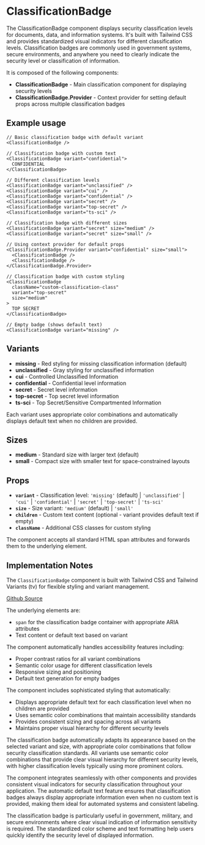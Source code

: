 

<Meta of={ClassificationBadgeStories} />

# ClassificationBadge
The ClassificationBadge component displays security classification levels for documents, data, and information systems. It's built with Tailwind CSS and provides standardized visual indicators for different classification levels. Classification badges are commonly used in government systems, secure environments, and anywhere you need to clearly indicate the security level or classification of information.

It is composed of the following components:
- **ClassificationBadge** - Main classification component for displaying security levels
- **ClassificationBadge.Provider** - Context provider for setting default props across multiple classification badges

## Example usage
```tsx
// Basic classification badge with default variant
<ClassificationBadge />

// Classification badge with custom text
<ClassificationBadge variant="confidential">
  CONFIDENTIAL
</ClassificationBadge>

// Different classification levels
<ClassificationBadge variant="unclassified" />
<ClassificationBadge variant="cui" />
<ClassificationBadge variant="confidential" />
<ClassificationBadge variant="secret" />
<ClassificationBadge variant="top-secret" />
<ClassificationBadge variant="ts-sci" />

// Classification badge with different sizes
<ClassificationBadge variant="secret" size="medium" />
<ClassificationBadge variant="secret" size="small" />

// Using context provider for default props
<ClassificationBadge.Provider variant="confidential" size="small">
  <ClassificationBadge />
  <ClassificationBadge />
</ClassificationBadge.Provider>

// Classification badge with custom styling
<ClassificationBadge
  className="custom-classification-class"
  variant="top-secret"
  size="medium"
>
  TOP SECRET
</ClassificationBadge>

// Empty badge (shows default text)
<ClassificationBadge variant="missing" />
```

## Variants

* **missing** - Red styling for missing classification information (default)
* **unclassified** - Gray styling for unclassified information
* **cui** - Controlled Unclassified Information
* **confidential** - Confidential level information
* **secret** - Secret level information
* **top-secret** - Top secret level information
* **ts-sci** - Top Secret/Sensitive Compartmented Information

Each variant uses appropriate color combinations and automatically displays default text when no children are provided.

## Sizes

* **medium** - Standard size with larger text (default)
* **small** - Compact size with smaller text for space-constrained layouts

<Canvas of={ClassificationBadgeStories.Default} />

## Props

* **`variant`** - Classification level: `'missing'` (default) | `'unclassified'` | `'cui'` | `'confidential'` | `'secret'` | `'top-secret'` |  `'ts-sci'`
* **`size`** - Size variant: `'medium'` (default) | `'small'`
* **`children`** - Custom text content (optional - variant provides default text if empty)
* **`className`** - Additional CSS classes for custom styling

The component accepts all standard HTML span attributes and forwards them to the underlying element.

## Implementation Notes
The `ClassificationBadge` component is built with Tailwind CSS and Tailwind Variants (tv) for flexible styling and variant management.

[Github Source](https://github.com/gohypergiant/standard-toolkit/tree/main/design-toolkit/components/src/components/classification-badge)

The underlying elements are:
- `span` for the classification badge container with appropriate ARIA attributes
- Text content or default text based on variant

The component automatically handles accessibility features including:
- Proper contrast ratios for all variant combinations
- Semantic color usage for different classification levels
- Responsive sizing and positioning
- Default text generation for empty badges

The component includes sophisticated styling that automatically:
- Displays appropriate default text for each classification level when no children are provided
- Uses semantic color combinations that maintain accessibility standards
- Provides consistent sizing and spacing across all variants
- Maintains proper visual hierarchy for different security levels

The classification badge automatically adapts its appearance based on the selected variant and size, with appropriate color combinations that follow security classification standards. All variants use semantic color combinations that provide clear visual hierarchy for different security levels, with higher classification levels typically using more prominent colors.

The component integrates seamlessly with other components and provides consistent visual indicators for security classification throughout your application. The automatic default text feature ensures that classification badges always display appropriate information even when no custom text is provided, making them ideal for automated systems and consistent labeling.

The classification badge is particularly useful in government, military, and secure environments where clear visual indication of information sensitivity is required. The standardized color scheme and text formatting help users quickly identify the security level of displayed information.
